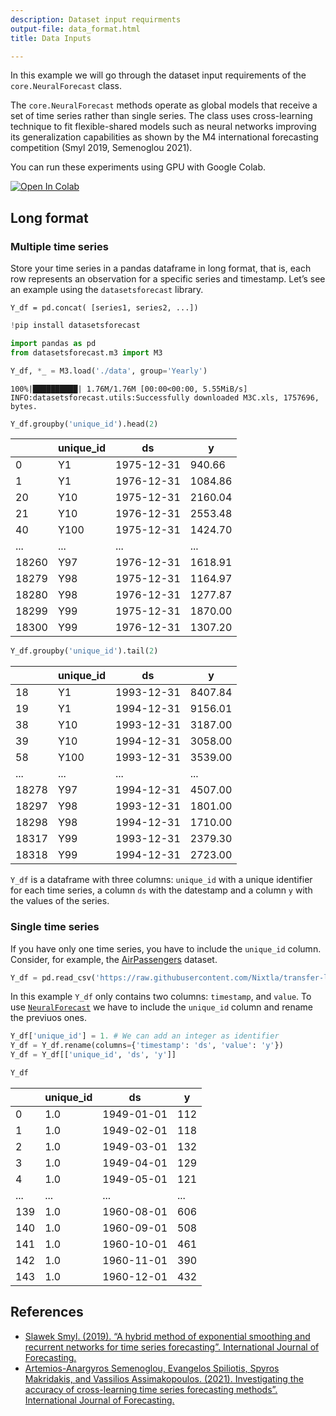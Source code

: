 ```yaml
---
description: Dataset input requirments
output-file: data_format.html
title: Data Inputs

---
```


In this example we will go through the dataset input requirements of the
`core.NeuralForecast` class.

The `core.NeuralForecast` methods operate as global models that receive
a set of time series rather than single series. The class uses
cross-learning technique to fit flexible-shared models such as neural
networks improving its generalization capabilities as shown by the M4
international forecasting competition (Smyl 2019, Semenoglou 2021).

You can run these experiments using GPU with Google Colab.

<a href="https://colab.research.google.com/github/Nixtla/neuralforecast/blob/main/nbs/examples/Data_Format.ipynb" target="_parent"><img src="https://colab.research.google.com/assets/colab-badge.svg" alt="Open In Colab"/></a>

## Long format

### Multiple time series

Store your time series in a pandas dataframe in long format, that is,
each row represents an observation for a specific series and timestamp.
Let’s see an example using the `datasetsforecast` library.

`Y_df = pd.concat( [series1, series2, ...])`

```python
!pip install datasetsforecast
```


```python
import pandas as pd
from datasetsforecast.m3 import M3
```


```python
Y_df, *_ = M3.load('./data', group='Yearly')
```

``` text
100%|██████████| 1.76M/1.76M [00:00<00:00, 5.55MiB/s]
INFO:datasetsforecast.utils:Successfully downloaded M3C.xls, 1757696, bytes.
```

```python
Y_df.groupby('unique_id').head(2)
```

|       | unique_id | ds         | y       |
|-------|-----------|------------|---------|
| 0     | Y1        | 1975-12-31 | 940.66  |
| 1     | Y1        | 1976-12-31 | 1084.86 |
| 20    | Y10       | 1975-12-31 | 2160.04 |
| 21    | Y10       | 1976-12-31 | 2553.48 |
| 40    | Y100      | 1975-12-31 | 1424.70 |
| ...   | ...       | ...        | ...     |
| 18260 | Y97       | 1976-12-31 | 1618.91 |
| 18279 | Y98       | 1975-12-31 | 1164.97 |
| 18280 | Y98       | 1976-12-31 | 1277.87 |
| 18299 | Y99       | 1975-12-31 | 1870.00 |
| 18300 | Y99       | 1976-12-31 | 1307.20 |

```python
Y_df.groupby('unique_id').tail(2)
```

|       | unique_id | ds         | y       |
|-------|-----------|------------|---------|
| 18    | Y1        | 1993-12-31 | 8407.84 |
| 19    | Y1        | 1994-12-31 | 9156.01 |
| 38    | Y10       | 1993-12-31 | 3187.00 |
| 39    | Y10       | 1994-12-31 | 3058.00 |
| 58    | Y100      | 1993-12-31 | 3539.00 |
| ...   | ...       | ...        | ...     |
| 18278 | Y97       | 1994-12-31 | 4507.00 |
| 18297 | Y98       | 1993-12-31 | 1801.00 |
| 18298 | Y98       | 1994-12-31 | 1710.00 |
| 18317 | Y99       | 1993-12-31 | 2379.30 |
| 18318 | Y99       | 1994-12-31 | 2723.00 |

`Y_df` is a dataframe with three columns: `unique_id` with a unique
identifier for each time series, a column `ds` with the datestamp and a
column `y` with the values of the series.

### Single time series

If you have only one time series, you have to include the `unique_id`
column. Consider, for example, the
[AirPassengers](https://github.com/Nixtla/transfer-learning-time-series/blob/main/datasets/air_passengers.csv)
dataset.

```python
Y_df = pd.read_csv('https://raw.githubusercontent.com/Nixtla/transfer-learning-time-series/main/datasets/air_passengers.csv')
```

In this example `Y_df` only contains two columns: `timestamp`, and
`value`. To use
[`NeuralForecast`](https://Nixtla.github.io/neuralforecast/core.html#neuralforecast)
we have to include the `unique_id` column and rename the previuos ones.

```python
Y_df['unique_id'] = 1. # We can add an integer as identifier
Y_df = Y_df.rename(columns={'timestamp': 'ds', 'value': 'y'})
Y_df = Y_df[['unique_id', 'ds', 'y']]
```


```python
Y_df
```

|     | unique_id | ds         | y   |
|-----|-----------|------------|-----|
| 0   | 1.0       | 1949-01-01 | 112 |
| 1   | 1.0       | 1949-02-01 | 118 |
| 2   | 1.0       | 1949-03-01 | 132 |
| 3   | 1.0       | 1949-04-01 | 129 |
| 4   | 1.0       | 1949-05-01 | 121 |
| ... | ...       | ...        | ... |
| 139 | 1.0       | 1960-08-01 | 606 |
| 140 | 1.0       | 1960-09-01 | 508 |
| 141 | 1.0       | 1960-10-01 | 461 |
| 142 | 1.0       | 1960-11-01 | 390 |
| 143 | 1.0       | 1960-12-01 | 432 |

## References

-   [Slawek Smyl. (2019). “A hybrid method of exponential smoothing and
    recurrent networks for time series forecasting”. International
    Journal of
    Forecasting.](https://www.sciencedirect.com/science/article/pii/S0169207019301153)
-   [Artemios-Anargyros Semenoglou, Evangelos Spiliotis, Spyros
    Makridakis, and Vassilios Assimakopoulos. (2021). Investigating the
    accuracy of cross-learning time series forecasting methods”.
    International Journal of
    Forecasting.](https://www.sciencedirect.com/science/article/pii/S0169207020301850)

